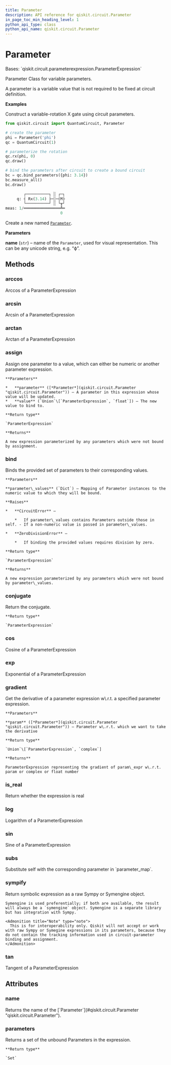 ```yaml
---
title: Parameter
description: API reference for qiskit.circuit.Parameter
in_page_toc_min_heading_level: 1
python_api_type: class
python_api_name: qiskit.circuit.Parameter
---
```


# Parameter

<Class id="qiskit.circuit.Parameter" isDedicatedPage={true} github="https://github.com/qiskit/qiskit/tree/stable/0.20/qiskit/circuit/parameter.py" signature="Parameter(name)" modifiers="class">
  Bases: `qiskit.circuit.parameterexpression.ParameterExpression`

  Parameter Class for variable parameters.

  A parameter is a variable value that is not required to be fixed at circuit definition.

  **Examples**

  Construct a variable-rotation X gate using circuit parameters.

  ```python
  from qiskit.circuit import QuantumCircuit, Parameter

  # create the parameter
  phi = Parameter('phi')
  qc = QuantumCircuit(1)

  # parameterize the rotation
  qc.rx(phi, 0)
  qc.draw()

  # bind the parameters after circuit to create a bound circuit
  bc = qc.bind_parameters({phi: 3.14})
  bc.measure_all()
  bc.draw()
  ```

  ```python
          ┌──────────┐ ░ ┌─┐
       q: ┤ Rx(3.14) ├─░─┤M├
          └──────────┘ ░ └╥┘
  meas: 1/════════════════╩═
                          0 
  ```

  Create a new named [`Parameter`](#qiskit.circuit.Parameter "qiskit.circuit.Parameter").

  **Parameters**

  **name** (`str`) – name of the `Parameter`, used for visual representation. This can be any unicode string, e.g. “ϕ”.

  ## Methods

  ### arccos

  <Function id="qiskit.circuit.Parameter.arccos" signature="Parameter.arccos()">
    Arccos of a ParameterExpression
  </Function>

  ### arcsin

  <Function id="qiskit.circuit.Parameter.arcsin" signature="Parameter.arcsin()">
    Arcsin of a ParameterExpression
  </Function>

  ### arctan

  <Function id="qiskit.circuit.Parameter.arctan" signature="Parameter.arctan()">
    Arctan of a ParameterExpression
  </Function>

  ### assign

  <Function id="qiskit.circuit.Parameter.assign" signature="Parameter.assign(parameter, value)">
    Assign one parameter to a value, which can either be numeric or another parameter expression.

    **Parameters**

    *   **parameter** ([*Parameter*](qiskit.circuit.Parameter "qiskit.circuit.Parameter")) – A parameter in this expression whose value will be updated.
    *   **value** (`Union`\[`ParameterExpression`, `float`]) – The new value to bind to.

    **Return type**

    `ParameterExpression`

    **Returns**

    A new expression parameterized by any parameters which were not bound by assignment.
  </Function>

  ### bind

  <Function id="qiskit.circuit.Parameter.bind" signature="Parameter.bind(parameter_values)">
    Binds the provided set of parameters to their corresponding values.

    **Parameters**

    **parameter\_values** (`Dict`) – Mapping of Parameter instances to the numeric value to which they will be bound.

    **Raises**

    *   **CircuitError** –

        *   If parameter\_values contains Parameters outside those in self. - If a non-numeric value is passed in parameter\_values.

    *   **ZeroDivisionError** –

        *   If binding the provided values requires division by zero.

    **Return type**

    `ParameterExpression`

    **Returns**

    A new expression parameterized by any parameters which were not bound by parameter\_values.
  </Function>

  ### conjugate

  <Function id="qiskit.circuit.Parameter.conjugate" signature="Parameter.conjugate()">
    Return the conjugate.

    **Return type**

    `ParameterExpression`
  </Function>

  ### cos

  <Function id="qiskit.circuit.Parameter.cos" signature="Parameter.cos()">
    Cosine of a ParameterExpression
  </Function>

  ### exp

  <Function id="qiskit.circuit.Parameter.exp" signature="Parameter.exp()">
    Exponential of a ParameterExpression
  </Function>

  ### gradient

  <Function id="qiskit.circuit.Parameter.gradient" signature="Parameter.gradient(param)">
    Get the derivative of a parameter expression w\.r.t. a specified parameter expression.

    **Parameters**

    **param** ([*Parameter*](qiskit.circuit.Parameter "qiskit.circuit.Parameter")) – Parameter w\.r.t. which we want to take the derivative

    **Return type**

    `Union`\[`ParameterExpression`, `complex`]

    **Returns**

    ParameterExpression representing the gradient of param\_expr w\.r.t. param or complex or float number
  </Function>

  ### is\_real

  <Function id="qiskit.circuit.Parameter.is_real" signature="Parameter.is_real()">
    Return whether the expression is real
  </Function>

  ### log

  <Function id="qiskit.circuit.Parameter.log" signature="Parameter.log()">
    Logarithm of a ParameterExpression
  </Function>

  ### sin

  <Function id="qiskit.circuit.Parameter.sin" signature="Parameter.sin()">
    Sine of a ParameterExpression
  </Function>

  ### subs

  <Function id="qiskit.circuit.Parameter.subs" signature="Parameter.subs(parameter_map)">
    Substitute self with the corresponding parameter in `parameter_map`.
  </Function>

  ### sympify

  <Function id="qiskit.circuit.Parameter.sympify" signature="Parameter.sympify()">
    Return symbolic expression as a raw Sympy or Symengine object.

    Symengine is used preferentially; if both are available, the result will always be a `symengine` object. Symengine is a separate library but has integration with Sympy.

    <Admonition title="Note" type="note">
      This is for interoperability only. Qiskit will not accept or work with raw Sympy or Symegine expressions in its parameters, because they do not contain the tracking information used in circuit-parameter binding and assignment.
    </Admonition>
  </Function>

  ### tan

  <Function id="qiskit.circuit.Parameter.tan" signature="Parameter.tan()">
    Tangent of a ParameterExpression
  </Function>

  ## Attributes

  ### name

  <Attribute id="qiskit.circuit.Parameter.name">
    Returns the name of the [`Parameter`](#qiskit.circuit.Parameter "qiskit.circuit.Parameter").
  </Attribute>

  ### parameters

  <Attribute id="qiskit.circuit.Parameter.parameters">
    Returns a set of the unbound Parameters in the expression.

    **Return type**

    `Set`
  </Attribute>
</Class>

